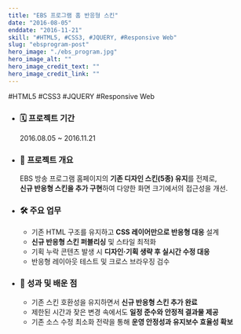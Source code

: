 ```yaml
---
title: "EBS 프로그램 홈 반응형 스킨"
date: "2016-08-05"
enddate: "2016-11-21"
skill: "#HTML5, #CSS3, #JQUERY, #Responsive Web"
slug: "ebsprogram-post"
hero_image: "./ebs_program.jpg"
hero_image_alt: ""
hero_image_credit_text: ""
hero_image_credit_link: ""
---
```


<div className="badge-wrap">
  <span className="badge badge-html">#HTML5</span>
  <span className="badge badge-css">#CSS3</span>
  <span className="badge badge-javscript">#JQUERY</span>
  <span className="badge badge-rwd">#Responsive Web</span>
</div>

- ### 🗓️ 프로젝트 기간

  2016.08.05 ~ 2016.11.21

- ### 📌 프로젝트 개요

  EBS 방송 프로그램 홈페이지의 **기존 디자인 스킨(5종) 유지**를 전제로,  
  **신규 반응형 스킨을 추가 구현**하여 다양한 화면 크기에서의 접근성을 개선.

- ### 🛠 주요 업무

  - 기존 HTML 구조를 유지하고 **CSS 레이어만으로 반응형 대응** 설계
  - **신규 반응형 스킨 퍼블리싱** 및 스타일 최적화
  - 기획 누락 콘텐츠 발생 시 **디자인·기획 생략 후 실시간 수정 대응**
  - 반응형 레이아웃 테스트 및 크로스 브라우징 검수

- ### 🎯 성과 및 배운 점

  - 기존 스킨 호환성을 유지하면서 **신규 반응형 스킨 추가 완료**
  - 제한된 시간과 잦은 변경 속에서도 **일정 준수와 안정적 결과물 제공**
  - 기존 소스 수정 최소화 전략을 통해 **운영 안정성과 유지보수 효율성 확보**
